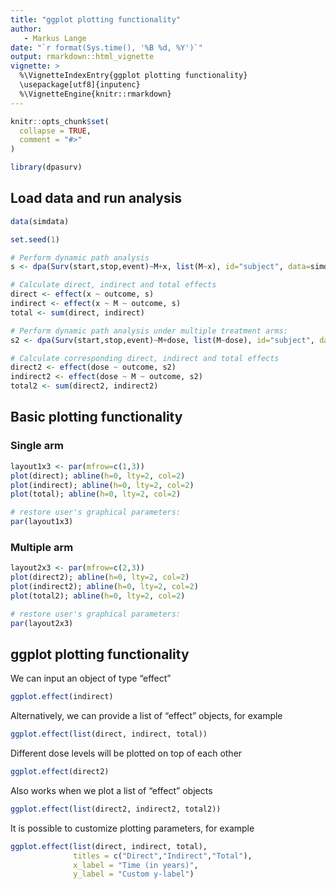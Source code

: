 ```yaml
---
title: "ggplot plotting functionality"
author: 
   - Markus Lange
date: "`r format(Sys.time(), '%B %d, %Y')`"
output: rmarkdown::html_vignette
vignette: >
  %\VignetteIndexEntry{ggplot plotting functionality}
  \usepackage[utf8]{inputenc}
  %\VignetteEngine{knitr::rmarkdown}
---
```


<style>
.main-container {
  max-width: unset;
}
</style>

```r
knitr::opts_chunk$set(
  collapse = TRUE,
  comment = "#>"
)
```

```r
library(dpasurv)
```


## Load data and run analysis

```r
data(simdata)

set.seed(1)

# Perform dynamic path analysis
s <- dpa(Surv(start,stop,event)~M+x, list(M~x), id="subject", data=simdata, boot.n=500)

# Calculate direct, indirect and total effects
direct <- effect(x ~ outcome, s)
indirect <- effect(x ~ M ~ outcome, s)
total <- sum(direct, indirect)

# Perform dynamic path analysis under multiple treatment arms:
s2 <- dpa(Surv(start,stop,event)~M+dose, list(M~dose), id="subject", data=simdata, boot.n=500)

# Calculate corresponding direct, indirect and total effects
direct2 <- effect(dose ~ outcome, s2)
indirect2 <- effect(dose ~ M ~ outcome, s2)
total2 <- sum(direct2, indirect2)
```

## Basic plotting functionality

### Single arm

```r
layout1x3 <- par(mfrow=c(1,3))
plot(direct); abline(h=0, lty=2, col=2)
plot(indirect); abline(h=0, lty=2, col=2)
plot(total); abline(h=0, lty=2, col=2)

# restore user's graphical parameters:
par(layout1x3)
```

### Multiple arm

```r
layout2x3 <- par(mfrow=c(2,3))
plot(direct2); abline(h=0, lty=2, col=2)
plot(indirect2); abline(h=0, lty=2, col=2)
plot(total2); abline(h=0, lty=2, col=2)

# restore user's graphical parameters:
par(layout2x3)
```

## ggplot plotting functionality

We can input an object of type "effect"

```r
ggplot.effect(indirect)
```

Alternatively, we can provide a list of "effect" objects, for example

```r
ggplot.effect(list(direct, indirect, total))
```

Different dose levels will be plotted on top of each other

```r
ggplot.effect(direct2)
```

Also works when we plot a list of "effect" objects

```r
ggplot.effect(list(direct2, indirect2, total2))
```

It is possible to customize plotting parameters, for example

```r
ggplot.effect(list(direct, indirect, total), 
              titles = c("Direct","Indirect","Total"),
              x_label = "Time (in years)", 
              y_label = "Custom y-label")
```

